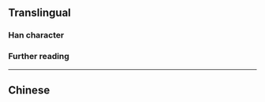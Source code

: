 {{character info}}
{{character info|0x2F84E}}
==Translingual==

===Han character===
{{Han char|rn=30|rad=口|as=11|sn=14|four=|canj=RHAJ,XRHAJ|ids=⿰口皐}}

===Further reading===
{{Han ref|kx=0209.120|dkj=04320|dj=0431.330|hdz=10677.090|uh=5651|ud=22097}}
{{Han ref|uh=2F84E}}

----

==Chinese==
{{zh-see|嗥}}